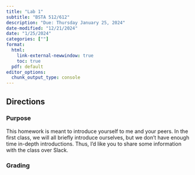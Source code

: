 ```yaml
---
title: "Lab 1"
subtitle: "BSTA 512/612"
description: "Due: Thursday January 25, 2024"
date-modified: "12/21/2024"
date: "1/25/2024"
categories: [""]
format: 
  html:
    link-external-newwindow: true
    toc: true
  pdf: default 
editor_options: 
  chunk_output_type: console
---
```


## Directions

### Purpose

This homework is meant to introduce yourself to me and your peers. In the first class, we will all briefly introduce ourselves, but we don't have enough time in-depth introductions. Thus, I'd like you to share some information with the class over Slack.

### Grading
